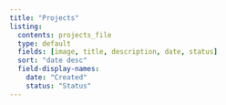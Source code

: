 ```yaml
---
title: "Projects"
listing: 
  contents: projects_file
  type: default
  fields: [image, title, description, date, status]
  sort: "date desc"
  field-display-names:
    date: "Created"
    status: "Status"
---
```

